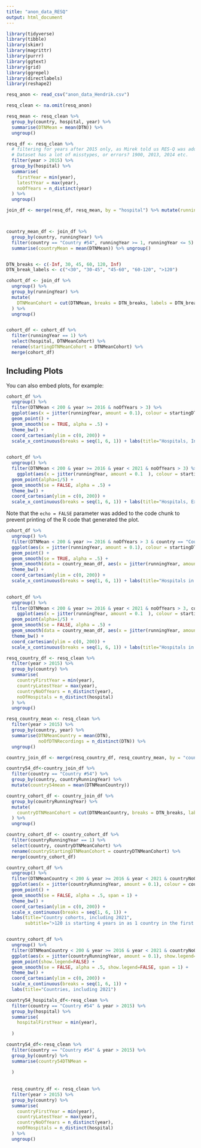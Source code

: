 ```yaml
---
title: "anon_data_RESQ"
output: html_document
---
```


```r
library(tidyverse)
library(tibble)
library(skimr)
library(magrittr)
library(purrr)
library(ggtext)
library(grid)
library(ggrepel)
library(directlabels)
library(reshape2)

```

```r
resq_anon <- read_csv("anon_data_Hendrik.csv")

resq_clean <- na.omit(resq_anon)
```



```r
resq_mean <- resq_clean %>%
  group_by(country, hospital, year) %>%
  summarise(DTNMean = mean(DTN)) %>%
  ungroup()

resq_df <- resq_clean %>%
  # filtering for years after 2015 only, as Mirek told us RES-Q was added in 2016.
  # Dataset has a lot of misstypes, or errors? 1900, 2013, 2014 etc.
  filter(year > 2015) %>%
  group_by(hospital) %>%
  summarise(
    firstYear = min(year),
    latestYear = max(year),
    noOfYears = n_distinct(year)
  ) %>%
  ungroup()

join_df <- merge(resq_df, resq_mean, by = "hospital") %>% mutate(runningYear = year - firstYear + 1)



country_mean_df <- join_df %>%
  group_by(country, runningYear) %>%
  filter(country == "Country #54", runningYear >= 1, runningYear <= 5) %>%
  summarise(countryMean = mean(DTNMean)) %>% ungroup()


DTN_breaks <- c(-Inf, 30, 45, 60, 120, Inf)
DTN_break_labels <- c("<30", "30-45", "45-60", "60-120", ">120")

cohort_df <- join_df %>%
  ungroup() %>%
  group_by(runningYear) %>%
  mutate(
    DTNMeanCohort = cut(DTNMean, breaks = DTN_breaks, labels = DTN_break_labels)
  ) %>%
  ungroup()


cohort_df <- cohort_df %>%
  filter(runningYear == 1) %>%
  select(hospital, DTNMeanCohort) %>%
  rename(startingDTNMeanCohort = DTNMeanCohort) %>%
  merge(cohort_df)

```

## Including Plots

You can also embed plots, for example:

```r
cohort_df %>%
  ungroup() %>%
  filter(DTNMean < 200 & year >= 2016 & noOfYears > 3) %>%
  ggplot(aes(x = jitter(runningYear, amount = 0.1), colour = startingDTNMeanCohort, y = DTNMean)) +
  geom_point() +
  geom_smooth(se = TRUE, alpha = .5) +
  theme_bw() +
  coord_cartesian(ylim = c(0, 200)) +
  scale_x_continuous(breaks = seq(1, 6, 1)) + labs(title="Hospitals, Including 2021")
  

cohort_df %>%
  ungroup() %>%
  filter(DTNMean < 200 & year >= 2016 & year < 2021 & noOfYears > 3) %>%
    ggplot(aes(x = jitter(runningYear, amount = 0.1  ), colour = startingDTNMeanCohort, y = DTNMean)) +
  geom_point(alpha=1/5) +
  geom_smooth(se = FALSE, alpha = .5) +
  theme_bw() +
  coord_cartesian(ylim = c(0, 200)) +
  scale_x_continuous(breaks = seq(1, 6, 1)) + labs(title="Hospitals, Excluding 2021")
```

Note that the `echo = FALSE` parameter was added to the code chunk to prevent printing of the R code that generated the plot.
```r
cohort_df %>%
  ungroup() %>%
  filter(DTNMean < 200 & year >= 2016 & noOfYears > 3 & country == "Country #54") %>%
  ggplot(aes(x = jitter(runningYear, amount = 0.1), colour = startingDTNMeanCohort, y = DTNMean)) +
  geom_point() +
  geom_smooth(se = TRUE, alpha = .5) +
  geom_smooth(data = country_mean_df, aes(x = jitter(runningYear, amount = 0.1), colour = countryMean, y=countryMean), se = TRUE, alpha = .5) +
  theme_bw() +
  coord_cartesian(ylim = c(0, 200)) +
  scale_x_continuous(breaks = seq(1, 6, 1)) + labs(title="Hospitals in country 54, Including 2021")
  

cohort_df %>%
  ungroup() %>%
  filter(DTNMean < 200 & year >= 2016 & year < 2021 & noOfYears > 3, country == "Country #54") %>%
    ggplot(aes(x = jitter(runningYear, amount = 0.1  ), colour = startingDTNMeanCohort, y = DTNMean)) +
  geom_point(alpha=1/5) +
  geom_smooth(se = FALSE, alpha = .5) +
  geom_smooth(data = country_mean_df, aes(x = jitter(runningYear, amount = 0.1), colour = countryMean, y=countryMean), se = TRUE, alpha = .5) +
  theme_bw() +
  coord_cartesian(ylim = c(0, 200)) +
  scale_x_continuous(breaks = seq(1, 6, 1)) + labs(title="Hospitals in country 54, Excluding 2021")
```

```r
resq_country_df <- resq_clean %>%
  filter(year > 2015) %>%
  group_by(country) %>%
  summarise(
    countryFirstYear = min(year),
    countryLatestYear = max(year),
    countryNoOfYears = n_distinct(year),
    noOfHospitals = n_distinct(hospital)
  ) %>%
  ungroup()

resq_country_mean <- resq_clean %>%
  filter(year > 2015) %>%
  group_by(country, year) %>%
  summarise(DTNMeanCountry = mean(DTN), 
            noOfDTNRecordings = n_distinct(DTN)) %>%
  ungroup()

country_join_df <- merge(resq_country_df, resq_country_mean, by = "country") %>% mutate(countryRunningYear = year - countryFirstYear + 1)

country54_df<-country_join_df %>%
  filter(country == "Country #54") %>%
  group_by(country, countryRunningYear) %>%
  mutate(country54mean = mean(DTNMeanCountry))

country_cohort_df <- country_join_df %>%
  group_by(countryRunningYear) %>%
  mutate(
    countryDTNMeanCohort = cut(DTNMeanCountry, breaks = DTN_breaks, labels = DTN_break_labels)
  ) %>%
  ungroup()

country_cohort_df <- country_cohort_df %>%
  filter(countryRunningYear == 1) %>%
  select(country, countryDTNMeanCohort) %>%
  rename(countryStartingDTNMeanCohort = countryDTNMeanCohort) %>%
  merge(country_cohort_df)
```

```r
country_cohort_df %>%
  ungroup() %>%
  filter(DTNMeanCountry < 200 & year >= 2016 & year < 2021 & countryNoOfYears > 3) %>%
  ggplot(aes(x = jitter(countryRunningYear, amount = 0.1), colour = countryStartingDTNMeanCohort, y = DTNMeanCountry)) +
  geom_point() +
  geom_smooth(se = FALSE, alpha = .5, span = 1) +
  theme_bw() +
  coord_cartesian(ylim = c(0, 200)) +
  scale_x_continuous(breaks = seq(1, 6, 1)) + 
  labs(title="Country cohorts, including 2021", 
       subtitle=">120 is starting 4 years in as 1 country in the first three years had a mean DTN of < 200")


country_cohort_df %>%
  ungroup() %>%
  filter(DTNMeanCountry < 200 & year >= 2016 & year < 2021 & countryNoOfYears > 3) %>%
  ggplot(aes(x = jitter(countryRunningYear, amount = 0.1), show.legend=F, colour = country, y = DTNMeanCountry)) +
  geom_point(show.legend=FALSE) +
  geom_smooth(se = FALSE, alpha = .5, show.legend=FALSE, span = 1) +
  theme_bw() +
  coord_cartesian(ylim = c(0, 200)) +
  scale_x_continuous(breaks = seq(1, 6, 1)) + 
  labs(title="Countries, including 2021")
```



```r
country54_hospitals_df<-resq_clean %>%
  filter(country == "Country #54" & year > 2015) %>%
  group_by(hospital) %>%
  summarise(
    hospitalFirstYear = min(year),
    
  )

country54_df<-resq_clean %>%
  filter(country == "Country #54" & year > 2015) %>%
  group_by(country) %>%
  summarise(country54DTNMean = 
    
  )
  
  
  resq_country_df <- resq_clean %>%
  filter(year > 2015) %>%
  group_by(country) %>%
  summarise(
    countryFirstYear = min(year),
    countryLatestYear = max(year),
    countryNoOfYears = n_distinct(year),
    noOfHospitals = n_distinct(hospital)
  ) %>%
  ungroup()

```

